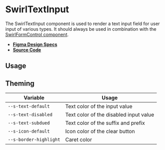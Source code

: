 
<Meta title="Components/SwirlTextInput" />

# SwirlTextInput

The SwirlTextInput component is used to render a text input field for user input
of various types. It should always be used in combination with the
[SwirlFormControl component](?path=/docs/components-swirlformcontrol--swirl-form-control).

- **[Figma Design Specs](https://www.figma.com/file/iRHiAFsHxnzux8gQ9EjlZe/Flip-Components?node-id=545%3A13417)**
- **[Source Code](https://github.com/flip-corp/swirl/tree/main/packages/swirl-components/src/components/swirl-text-input)**

## Usage

<Canvas withSource="open">
  <Story id="components-swirltextinput--swirl-text-input" />
</Canvas>

<ArgsTable story="." />

## Theming

| Variable               | Usage                                  |
| ---------------------- | -------------------------------------- |
| `--s-text-default`     | Text color of the input value          |
| `--s-text-disabled`    | Text color of the disabled input value |
| `--s-text-subdued`     | Text color of the suffix and prefix    |
| `--s-icon-default`     | Icon color of the clear button         |
| `--s-border-highlight` | Caret color                            |
